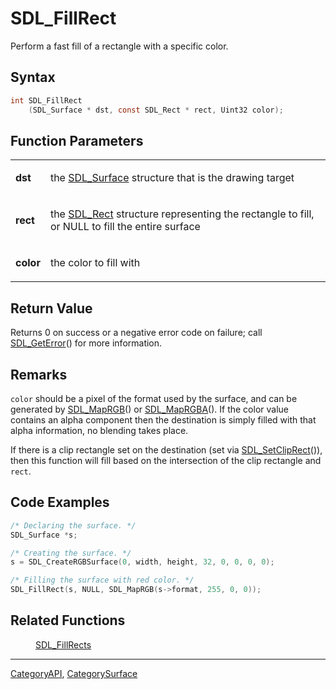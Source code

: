 = SDL_FillRect =

Perform a fast fill of a rectangle with a specific color.

== Syntax ==

<syntaxhighlight lang='c'>
int SDL_FillRect
    (SDL_Surface * dst, const SDL_Rect * rect, Uint32 color);
</syntaxhighlight>

== Function Parameters ==

{|
|'''dst'''
|the [[SDL_Surface]] structure that is the drawing target
|-
|'''rect'''
|the [[SDL_Rect]] structure representing the rectangle to fill, or NULL to fill the entire surface
|-
|'''color'''
|the color to fill with
|}

== Return Value ==

Returns 0 on success or a negative error code on failure; call
[[SDL_GetError]]() for more information.

== Remarks ==

<code>color</code> should be a pixel of the format used by the surface, and
can be generated by [[SDL_MapRGB]]() or [[SDL_MapRGBA]](). If the color
value contains an alpha component then the destination is simply filled
with that alpha information, no blending takes place.

If there is a clip rectangle set on the destination (set via
[[SDL_SetClipRect]]()), then this function will fill based on the
intersection of the clip rectangle and <code>rect</code>.

== Code Examples ==

<syntaxhighlight lang='c++'>
/* Declaring the surface. */
SDL_Surface *s;

/* Creating the surface. */
s = SDL_CreateRGBSurface(0, width, height, 32, 0, 0, 0, 0);

/* Filling the surface with red color. */
SDL_FillRect(s, NULL, SDL_MapRGB(s->format, 255, 0, 0));
</syntaxhighlight>

== Related Functions ==

:[[SDL_FillRects]]

----
[[CategoryAPI]], [[CategorySurface]]


